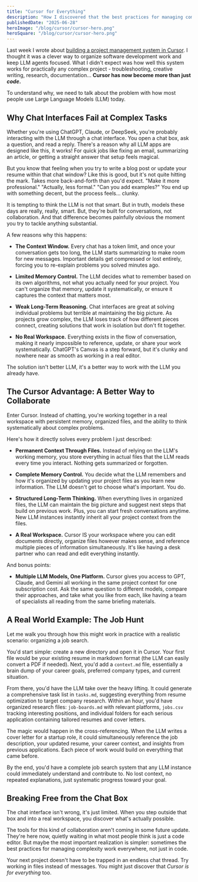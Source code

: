```yaml
---
title: "Cursor for Everything"
description: "How I discovered that the best practices for managing complexity aren't just for code, and why your next complex project might work better in files than chat threads."
publishedDate: "2025-06-28"
heroImage: "/blog/cursor/cursor-hero.png"
heroSquare: "/blog/cursor/cursor-hero.png"
---
```


Last week I wrote about [building a project management system in Cursor](https://www.alex.cn.com/blog/how-to-vibe). I thought it was a clever way to organize software development work and keep LLM agents focused. What I didn't expect was how well this system works for practically any complex project - troubleshooting, creative writing, research, documentation... **Cursor has now become more than just *code*.**

To understand why, we need to talk about the problem with how most people use Large Language Models (LLM) today.

## Why Chat Interfaces Fail at Complex Tasks

Whether you're using ChatGPT, Claude, or DeepSeek, you're probably interacting with the LLM through a chat interface. You open a chat box, ask a question, and read a reply. There's a reason why all LLM apps are designed like this, it works! For quick jobs like fixing an email, summarizing an article, or getting a straight answer that setup feels magical.

But you know that feeling when you try to write a blog post or update your resume within that chat window? Like this is good, but it's not quite hitting the mark. Takes more back-and-forth than you'd expect. "Make it more professional." "Actually, less formal." "Can you add examples?" You end up with something decent, but the process feels... clunky.

It is tempting to think the LLM is not that smart. But in truth, models these days are really, really, smart. But, they're built for conversations, not collaboration. And that difference becomes painfully obvious the moment you try to tackle anything substantial. 

A few reasons why this happens: 

- **The Context Window.** Every chat has a token limit, and once your conversation gets too long, the LLM starts summarizing to make room for new messages. Important details get compressed or lost entirely, forcing you to re-explain problems you solved minutes ago.

- **Limited Memory Control.** The LLM decides what to remember based on its own algorithms, not what you actually need for your project. You can't organize that memory, update it systematically, or ensure it captures the context that matters most.

- **Weak Long-Term Reasoning.** Chat interfaces are great at solving individual problems but terrible at maintaining the big picture. As projects grow complex, the LLM loses track of how different pieces connect, creating solutions that work in isolation but don't fit together.

- **No Real Workspace.** Everything exists in the flow of conversation, making it nearly impossible to reference, update, or share your work systematically. ChatGPT's Canvas is a step forward, but it's clunky and nowhere near as smooth as working in a real editor.

The solution isn't better LLM, it's a better way to work with the LLM you already have.

## The Cursor Advantage: A Better Way to Collaborate

Enter Cursor. Instead of chatting, you're working together in a real workspace with persistent memory, organized files, and the ability to think systematically about complex problems.

Here's how it directly solves every problem I just described:

- **Permanent Context Through Files.** Instead of relying on the LLM's working memory, you store everything in actual files that the LLM reads every time you interact. Nothing gets summarized or forgotten.

- **Complete Memory Control.** You decide what the LLM remembers and how it's organized by updating your project files as you learn new information. The LLM doesn't get to choose what's important. You do.

- **Structured Long-Term Thinking.** When everything lives in organized files, the LLM can maintain the big picture and suggest next steps that build on previous work. Plus, you can start fresh conversations anytime. New LLM instances instantly inherit all your project context from the files.

- **A Real Workspace.** Cursor IS your workspace where you can edit documents directly, organize files however makes sense, and reference multiple pieces of information simultaneously. It's like having a desk partner who can read and edit everything instantly.

And bonus points:

- **Multiple LLM Models, One Platform.** Cursor gives you access to GPT, Claude, and Gemini all working in the same project context for one subscription cost. Ask the same question to different models, compare their approaches, and take what you like from each, like having a team of specialists all reading from the same briefing materials.

## A Real World Example: The Job Hunt

Let me walk you through how this might work in practice with a realistic scenario: organizing a job search.

You'd start simple: create a new directory and open it in Cursor. Your first file would be your existing resume in markdown format (the LLM can easily convert a PDF if needed). Next, you'd add a `context.md` file, essentially a brain dump of your career goals, preferred company types, and current situation.

From there, you'd have the LLM take over the heavy lifting. It could generate a comprehensive task list in `tasks.md`, suggesting everything from resume optimization to target company research. Within an hour, you'd have organized research files: `job-boards.md` with relevant platforms, `jobs.csv` tracking interesting positions, and individual folders for each serious application containing tailored resumes and cover letters.

The magic would happen in the cross-referencing. When the LLM writes a cover letter for a startup role, it could simultaneously reference the job description, your updated resume, your career context, and insights from previous applications. Each piece of work would build on everything that came before.

By the end, you'd have a complete job search system that any LLM instance could immediately understand and contribute to. No lost context, no repeated explanations, just systematic progress toward your goal.

## Breaking Free from the Chat Box

The chat interface isn't wrong, it's just limited. When you step outside that box and into a real workspace, you discover what's actually possible.

The tools for this kind of collaboration aren't coming in some future update. They're here now, quietly waiting in what most people think is just a code editor. But maybe the most important realization is simpler: sometimes the best practices for managing complexity work everywhere, not just in code.

Your next project doesn't have to be trapped in an endless chat thread. Try working in files instead of messages. You might just discover that *Cursor is for everything* too.